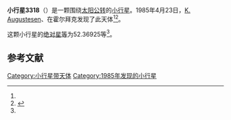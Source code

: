 {{Infobox planet
| bgcolour = #FFFFC0
| name = 3318 Blixen
| symbol = 
| image = 
| caption = 
| discovery = yes
| discovery_ref = 
| discoverer = [[K._Augustesen|K. Augustesen]]、{{link-en|保罗·詹森|Poul Jensen (astronomer)}}
| discovery_site = [[霍尔拜克|霍尔拜克]] 
| discovered = 1985年4月23日
| designations = yes
| mp_name = 
| named_after = 
| alt_names = 1985 HB/ 1943 GP / 1950 RT / 1953 CJ / 1962 YF / 1970 KB / 1972 XL1 / 1976 QW1 / 1979 DH
| mp_category = [[主带小行星|主带小行星]]
| orbit_ref = <ref name="a">[http://ssd.jpl.nasa.gov/sbdb.cgi?sstr=3318 3318 Blixen] {{Wayback|url=http://ssd.jpl.nasa.gov/sbdb.cgi?sstr=3318 |date=20200917232835 }}，小行星數據庫瀏覽器（JPL Small-Body Database Browser）－[[美国国家航空航天局|美国国家航空航天局]]喷气推进实验室</ref>
| epoch = 2456400.5（2013年4月18日更新）
| aphelion = {{convert|3.1556079|AU|km|3|abbr=on|lk=out}}
| perihelion = {{convert|2.8606747|AU|km|3|abbr=on}}
| semimajor = {{convert|3.0081413|AU|km|3|abbr=on}}
| eccentricity = 0.0490225
| period = 1905.661498日<br />5.22[[儒略年|儒略年]]
| avg_speed = 
| inclination = 11.58263
| asc_node = 109.18865
| mean_anomaly = 
| arg_peri = 52.36925
| satellites = 
| physical_characteristics = yes
| dimensions = 
| mass = 
| density = 
| surface_grav = 
| escape_velocity = 
| sidereal_day = 
| axial_tilt = 
| pole_ecliptic_lat = 
| pole_ecliptic_lon = 
| albedo = 
| temperatures= 
| temp_name1 = 
| mean_temp_1 = 
| max_temp_1 = 
| temp_name2 = 
| max_temp_2 = 
| spectral_type = 
| abs_magnitude = 52.36925
}}

'''小行星3318'''（{{lang-en|3318 Blixen}}）是一颗围绕[[太阳|太阳]][[公转|公转]]的[[小行星|小行星]]。1985年4月23日，[[K._Augustesen|K. Augustesen]]、{{link-en|保罗·詹森|Poul Jensen (astronomer)}}在霍尔拜克发现了此天体<ref name="a" /><ref>{{cite news|title=小行星列表|url=http://cfa-www.harvard.edu/iau/lists/NumberedMPs.txt|accessdate=2013-07-08|newspaper=哈佛大学|archive-date=2008-05-17|archive-url=https://web.archive.org/web/20080517010638/http://cfa-www.harvard.edu/iau/lists/NumberedMPs.txt|dead-url=no}}</ref>。

这颗小行星的[[绝对星等|绝对星等]]为52.36925等<ref name="a" />。

==参考文献==
{{reflist}}
{{Minor Planet Number|[[小行星3317|小行星3317]]|[[小行星3319|小行星3319]]}}

{{小天体}}
{{asteroid-stub}}

[[Category:小行星带天体|Category:小行星带天体]]
[[Category:1985年发现的小行星|Category:1985年发现的小行星]]